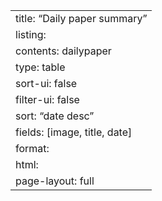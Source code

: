 ---
title: "Daily paper summary"
listing:
  contents: dailypaper
  type: table
  sort-ui: false
  filter-ui: false
  sort: "date desc"
  fields: [image, title, date]
format: 
  html:
    page-layout: full
---